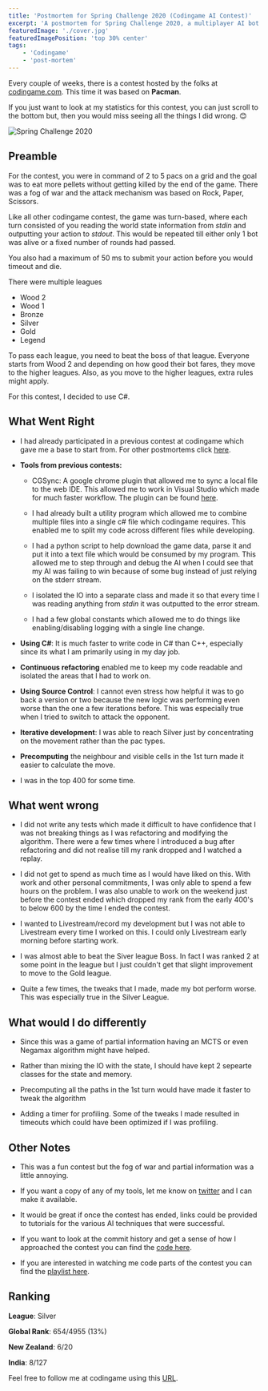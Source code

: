 ```yaml
---
title: 'Postmortem for Spring Challenge 2020 (Codingame AI Contest)'
excerpt: 'A postmortem for Spring Challenge 2020, a multiplayer AI bot contest based on Pacman held by codingame'
featuredImage: './cover.jpg'
featuredImagePosition: 'top 30% center'
tags:
    - 'Codingame'
    - 'post-mortem'
---
```


Every couple of weeks, there is a contest hosted by the folks at [codingame.com](http://www.codingame.com). This time it was based on **Pacman**.

If you just want to look at my statistics for this contest, you can just scroll to the bottom but, then you would miss seeing all the things I did wrong. 😊

![Spring Challenge 2020](./cover.jpg)

## Preamble

For the contest, you were in command of 2 to 5 pacs on a grid and the goal was to eat more pellets without getting killed by the end of the game. There was a fog of war and the attack mechanism was based on Rock, Paper, Scissors.

Like all other codingame contest, the game was turn-based, where each turn consisted of you reading the world state information from _stdin_ and outputting your action to _stdout_. This would be repeated till either only 1 bot was alive or a fixed number of rounds had passed.

You also had a maximum of 50 ms to submit your action before you would timeout and die.

There were multiple leagues

-   Wood 2
-   Wood 1
-   Bronze
-   Silver
-   Gold
-   Legend

To pass each league, you need to beat the boss of that league. Everyone starts from Wood 2 and depending on how good their bot fares, they move to the higher leagues. Also, as you move to the higher leagues, extra rules might apply.

For this contest, I decided to use C#.

## What Went Right

-   I had already participated in a previous contest at codingame which gave me a base to start from. For other postmortems click [here](/tags/codingame).

-   **Tools from previous contests:**

    -   CGSync: A google chrome plugin that allowed me to sync a local file to the web IDE. This allowed me to work in Visual Studio which made for much faster workflow. The plugin can be found [here](https://www.codingame.com/forum/t/codingame-sync-beta/614/65).

    -   I had already built a utility program which allowed me to combine multiple files into a single c# file which codingame requires. This enabled me to split my code across different files while developing.

    -   I had a python script to help download the game data, parse it and put it into a text file which would be consumed by my program. This allowed me to step through and debug the AI when I could see that my AI was failing to win because of some bug instead of just relying on the stderr stream.

    -   I isolated the IO into a separate class and made it so that every time I was reading anything from _stdin_ it was outputted to the error stream.

    -   I had a few global constants which allowed me to do things like enabling/disabling logging with a single line change.

-   **Using C#**: It is much faster to write code in C# than C++, especially since its what I am primarily using in my day job.

-   **Continuous refactoring** enabled me to keep my code readable and isolated the areas that I had to work on.

-   **Using Source Control**: I cannot even stress how helpful it was to go back a version or two because the new logic was performing even worse than the one a few iterations before. This was especially true when I tried to switch to attack the opponent.

-   **Iterative development**: I was able to reach Silver just by concentrating on the movement rather than the pac types.

-   **Precomputing** the neighbour and visible cells in the 1st turn made it easier to calculate the move.
-   I was in the top 400 for some time.

## What went wrong

-   I did not write any tests which made it difficult to have confidence that I was not breaking things as I was refactoring and modifying the algorithm. There were a few times where I introduced a bug after refactoring and did not realise till my rank dropped and I watched a replay.

-   I did not get to spend as much time as I would have liked on this. With work and other personal commitments, I was only able to spend a few hours on the problem. I was also unable to work on the weekend just before the contest ended which dropped my rank from the early 400's to below 600 by the time I ended the contest.

-   I wanted to Livestream/record my development but I was not able to Livestream every time I worked on this. I could only Livestream early morning before starting work.

-   I was almost able to beat the Siver league Boss. In fact I was ranked 2 at some point in the league but I just couldn't get that slight improvement to move to the Gold league.

-   Quite a few times, the tweaks that I made, made my bot perform worse. This was especially true in the Silver League.

## What would I do differently

-   Since this was a game of partial information having an MCTS or even Negamax algorithm might have helped.

-   Rather than mixing the IO with the state, I should have kept 2 sepearte classes for the state and memory.

-   Precomputing all the paths in the 1st turn would have made it faster to tweak the algorithm

-   Adding a timer for profiling. Some of the tweaks I made resulted in timeouts which could have been optimized if I was profiling.

## Other Notes

-   This was a fun contest but the fog of war and partial information was a little annoying.

-   If you want a copy of any of my tools, let me know on [twitter](https://twitter.com/ankur_sheel/status/1263342317894656000) and I can make it available.

-   It would be great if once the contest has ended, links could be provided to tutorials for the various AI techniques that were successful.

-   If you want to look at the commit history and get a sense of how I approached the contest you can find the [code here](https://github.com/AnkurSheel/codingame/tree/JoinThePac).

-   If you are interested in watching me code parts of the contest you can find the [playlist here](https://www.youtube.com/playlist?list=PLyHMMEg7mqQ5IDIgrxixQwdOD5JjcjmuC).

## Ranking

**League**: Silver

**Global Rank**: 654/4955 (13%)

**New Zealand**: 6/20

**India**: 8/127

Feel free to follow me at codingame using this [URL](https://www.codingame.com/servlet/urlinvite?u=1506970).

